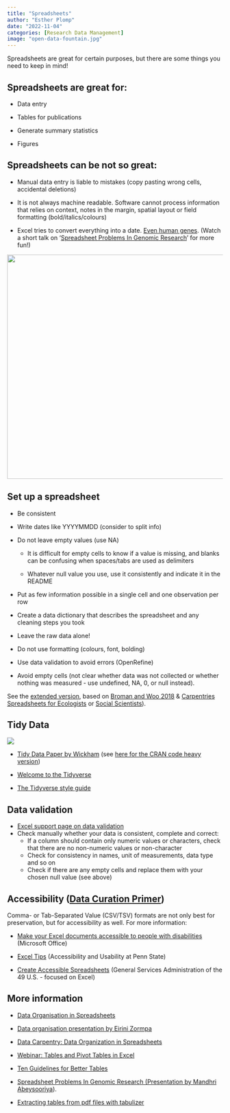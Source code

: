 ```yaml
---
title: "Spreadsheets"
author: "Esther Plomp"
date: "2022-11-04"
categories: [Research Data Management]
image: "open-data-fountain.jpg"
---
```


Spreadsheets are great for certain purposes, but there are some things you need to keep in mind!

## Spreadsheets are great for:

-   Data entry

-   Tables for publications

-   Generate summary statistics

-   Figures

## Spreadsheets can be not so great:

-   Manual data entry is liable to mistakes (copy pasting wrong cells, accidental deletions)

-   It is not always machine readable. Software cannot process information that relies on context, notes in the margin, spatial layout or field formatting (bold/italics/colours)

-   Excel tries to convert everything into a date. [Even human genes](https://www.theverge.com/2020/8/6/21355674/human-genes-rename-microsoft-excel-misreading-dates). (Watch a short talk on '[Spreadsheet Problems In Genomic Research](https://www.youtube.com/watch?v=nrbkYm1P9xQ)' for more fun!)

[![](images/ayMQeKM_700bwp.webp){fig-alt="Anakin/Padme meme: Padme is asking Anakin (which has the excel logo on his face): 'so if I type 12.5 into a cell you won't treat it as a date, right?'" width="523"}](https://9gag.com/gag/ayMQeKM)

## Set up a spreadsheet

-   Be consistent

-   Write dates like YYYYMMDD (consider to split info)

-   Do not leave empty values (use NA)

    -   It is difficult for empty cells to know if a value is missing, and blanks can be confusing when spaces/tabs are used as delimiters

    -   Whatever null value you use, use it consistently and indicate it in the README

-   Put as few information possible in a single cell and one observation per row

-   Create a data dictionary that describes the spreadsheet and any cleaning steps you took

-   Leave the raw data alone!

-   Do not use formatting (colours, font, bolding)

-   Use data validation to avoid errors (OpenRefine)

-   Avoid empty cells (not clear whether data was not collected or whether nothing was measured - use undefined, NA, 0, or null instead).

See the [extended version](https://surfdrive.surf.nl/files/index.php/s/9aNX69fsWyAnMI8), based on [Broman and Woo 2018](https://doi.org/10.1080/00031305.2017.1375989) & [Carpentries Spreadsheets for Ecologists](https://datacarpentry.org/spreadsheet-ecology-lesson/) or [Social Scientists](https://datacarpentry.org/spreadsheets-socialsci/)).

## Tidy Data

[![](images/tidydata_1.jpg){fig-alt="Tidy data is a standard way of mapping the meaning of a dataset to its structure, according to Hadley Wickham. In tidy data, each variable forms a colum, each observation forms a row, each cell is a single measurement."}](https://www.openscapes.org/blog/2020/10/12/tidy-data/)

-   [Tidy Data Paper by Wickham](https://vita.had.co.nz/papers/tidy-data.html) (see [here for the CRAN code heavy version](https://cran.r-project.org/web/packages/tidyr/vignettes/tidy-data.html))

-   [Welcome to the Tidyverse](https://joss.theoj.org/papers/10.21105/joss.01686)

-   [The Tidyverse style guide](https://style.tidyverse.org/)

## Data validation

-   [Excel support page on data validation](https://support.office.com/en-us/article/Apply-data-validation-to-cells-29FECBCC-D1B9-42C1-9D76-EFF3CE5F7249)
-   Check manually whether your data is consistent, complete and correct:
    -   If a column should contain only numeric values or characters, check that there are no non-numeric values or non-character
    -   Check for consistency in names, unit of measurements, data type and so on
    -   Check if there are any empty cells and replace them with your chosen null value (see above)

## Accessibility ([Data Curation Primer](https://github.com/DataCurationNetwork/data-primers/blob/master/Accessibility%20Data%20Curation%20Primer/accessibility-data-curation-primer.md#tabular))

Comma- or Tab-Separated Value (CSV/TSV) formats are not only best for preservation, but for accessibility as well. For more information:

-   [Make your Excel documents accessible to people with disabilities](https://support.microsoft.com/en-us/office/make-your-excel-documents-accessible-to-people-with-disabilities-6cc05fc5-1314-48b5-8eb3-683e49b3e593) (Microsoft Office)

-   [Excel Tips](https://accessibility.psu.edu/microsoftoffice/excel/) (Accessibility and Usability at Penn State)

-   [Create Accessible Spreadsheets](https://www.section508.gov/create/spreadsheets/) (General Services Administration of the 49 U.S. - focused on Excel)

## More information

-   [Data Organisation in Spreadsheets](https://the-turing-way.netlify.app/reproducible-research/rdm/rdm-spreadsheets.html)

-   [Data organisation presentation by Eirini Zormpa](https://eirini-zormpa.github.io/frictionless-data-workshop/data-organisation.html#1)

-   [Data Carpentry: Data Organization in Spreadsheets](https://doi.org/10.5281/zenodo.5593434)

-   [Webinar: Tables and Pivot Tables in Excel](https://www.youtube.com/watch?v=4IhhdX4Kh1A)

-   [Ten Guidelines for Better Tables](https://doi.org/10.1017/bca.2020.11)

-   [Spreadsheet Problems In Genomic Research (Presentation by Mandhri Abeysooriya](https://www.youtube.com/watch?v=nrbkYm1P9xQ)).

-   [Extracting tables from pdf files with tabulizer](https://blog.djnavarro.net/posts/2023-06-16_tabulizer/)
